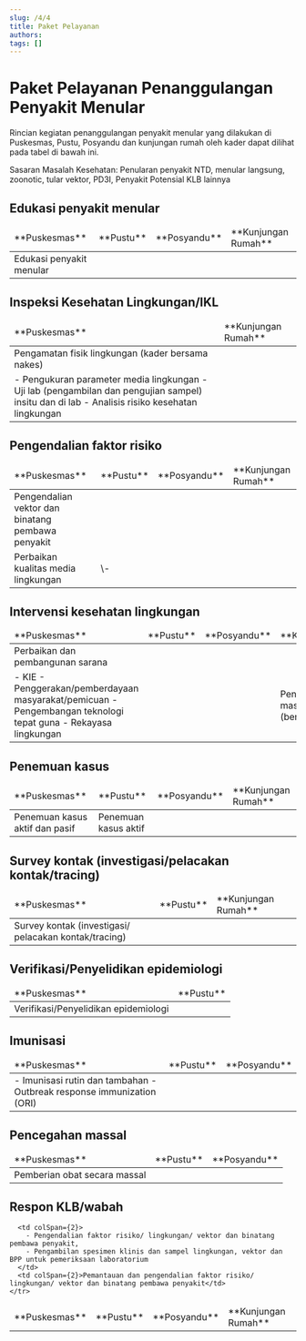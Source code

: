 ```yaml
---
slug: /4/4
title: Paket Pelayanan
authors: 
tags: []
---
```


# Paket Pelayanan Penanggulangan Penyakit Menular
Rincian kegiatan penanggulangan penyakit menular yang dilakukan di Puskesmas, Pustu, Posyandu dan kunjungan rumah oleh kader dapat dilihat pada tabel di bawah ini.

Sasaran Masalah Kesehatan: Penularan penyakit NTD, menular langsung, zoonotic, tular vektor, PD3I, Penyakit Potensial KLB lainnya

## Edukasi penyakit menular

<table>
  <thead style={{textAlign:'center'}}>
    <tr>
      <td>**Puskesmas**</td>
      <td>**Pustu**</td>
      <td>**Posyandu**</td>
      <td>**Kunjungan Rumah**</td>
    </tr>
  </thead>
  <tbody style={{textAlign:'center'}}>
    <tr>
      <td colSpan={4}>Edukasi penyakit menular</td>
    </tr>
  </tbody>
</table>

## Inspeksi Kesehatan Lingkungan/IKL

<table>
  <thead style={{textAlign:'center'}}>
    <tr>
      <td>**Puskesmas**</td>
      <td>**Kunjungan Rumah**</td>
    </tr>
  </thead>
  <tbody>
    <tr>
      <td colSpan={2} style={{textAlign:'center'}}>Pengamatan fisik lingkungan (kader bersama nakes)</td>
    </tr>
    <tr>
      <td>
        - Pengukuran parameter media lingkungan
        - Uji lab (pengambilan dan pengujian sampel) insitu dan di lab
        - Analisis risiko kesehatan lingkungan
      </td>
      <td></td>
    </tr>
  </tbody>
  
</table>

## Pengendalian faktor risiko

<table>
  <thead style={{textAlign:'center'}}>
    <tr>
      <td>**Puskesmas**</td>
      <td>**Pustu**</td>
      <td>**Posyandu**</td>
      <td>**Kunjungan Rumah**</td>
    </tr>
  </thead>
  <tbody>
    <tr>
      <td style={{textAlign:'center'}} colSpan={4}>Pengendalian vektor dan binatang pembawa penyakit</td>
    </tr>
    <tr>
      <td >
        Perbaikan kualitas media lingkungan
      </td>
      <td colSpan={3} style={{textAlign:'center'}}>\-</td>
    </tr>
  </tbody>
</table>

## Intervensi kesehatan lingkungan

<table>
  <thead style={{textAlign:'center'}}>
    <tr>
      <td>**Puskesmas**</td>
      <td>**Pustu**</td>
      <td>**Posyandu**</td>
      <td>**Kunjungan Rumah**</td>
    </tr>
  </thead>
  <tbody>
    <tr>
      <td colSpan={4} style={{textAlign:'center'}}>Perbaikan dan pembangunan sarana</td>
    </tr>
    <tr>
      <td>
        - KIE
        - Penggerakan/pemberdayaan masyarakat/pemicuan
        - Pengembangan teknologi tepat guna
        - Rekayasa lingkungan
      </td>
      <td></td>
      <td></td>
      <td>
        Penggerakan/pemberdayaan masyarakat/pemicuan (bersama nakes)
      </td>
    </tr>
  </tbody>
</table>

## Penemuan kasus

<table>
  <thead style={{textAlign:'center'}}>
    <tr>
      <td>**Puskesmas**</td>
      <td>**Pustu**</td>
      <td>**Posyandu**</td>
      <td>**Kunjungan Rumah**</td>
    </tr>
  </thead>
  <tbody>
    <tr>
      <td colSpan={2} style={{textAlign:'center'}}>Penemuan kasus aktif dan pasif</td>
      <td colSpan={2} style={{textAlign:'center'}}>Penemuan kasus aktif</td>
    </tr>
  </tbody>
</table>

## Survey kontak (investigasi/pelacakan kontak/tracing)

<table>
  <thead style={{textAlign:'center'}}>
    <tr>
      <td>**Puskesmas**</td>
      <td>**Pustu**</td>
      <td>**Kunjungan Rumah**</td>
    </tr>
  </thead>
  
  <tbody>
    <tr>
      <td colSpan={3} style={{textAlign:'center'}}>Survey kontak (investigasi/ pelacakan kontak/tracing)</td>
    </tr>
  </tbody>
  
</table>

## Verifikasi/Penyelidikan epidemiologi

<table>
  <thead style={{textAlign:'center'}}>
    <tr>
      <td>**Puskesmas**</td>
      <td>**Pustu**</td>
    </tr>
  </thead>
  <tbody>
    <tr>
      <td colSpan={2} style={{textAlign:'center'}}>Verifikasi/Penyelidikan epidemiologi</td>
    </tr>
  </tbody>
 </table>

## Imunisasi

<table>
  <thead style={{textAlign:'center'}}>
    <tr>
      <td>**Puskesmas**</td>
      <td>**Pustu**</td>
      <td>**Posyandu**</td>
    </tr>
  </thead>
  <tr>
    <td colSpan={3}>
      - Imunisasi rutin dan tambahan
      - Outbreak response immunization (ORI)
    </td>
  </tr>
</table>

## Pencegahan massal

<table>
  <thead style={{textAlign:'center'}}>
    <tr>
      <td>**Puskesmas**</td>
      <td>**Pustu**</td>
      <td>**Posyandu**</td>
    </tr>
  </thead>
  <tr>
    <td colSpan={3}>Pemberian obat secara massal</td>
  </tr>
</table>

## Respon KLB/wabah

<table>
  <thead style={{textAlign:'center'}}>
    <tr>
      <td>**Puskesmas**</td>
      <td>**Pustu**</td>
      <td>**Posyandu**</td>
      <td>**Kunjungan Rumah**</td>
    </tr>
  </thead>
  <tbody>
    <tr>
    
      <td colSpan={2}>
        - Pengendalian faktor risiko/ lingkungan/ vektor dan binatang pembawa penyakit,
        - Pengambilan spesimen klinis dan sampel lingkungan, vektor dan BPP untuk pemeriksaan laboratorium
      </td>
      <td colSpan={2}>Pemantauan dan pengendalian faktor risiko/ lingkungan/ vektor dan binatang pembawa penyakit</td>
    </tr>
  </tbody>
</table>

